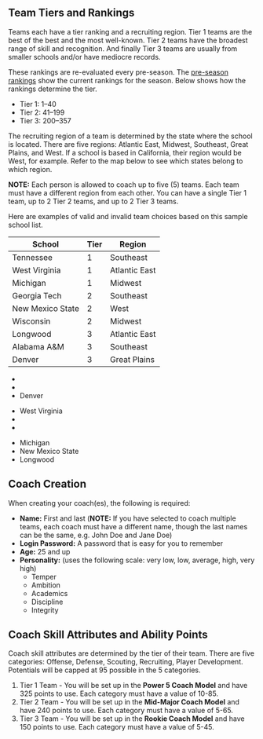 
## Team Tiers and Rankings

Teams each have a tier ranking and a recruiting region. Tier 1 teams are the best of the best and the most well-known. Tier 2 teams have the broadest range of skill and recognition. And finally Tier 3 teams are usually from smaller schools and/or have mediocre records.

These rankings are re-evaluated every pre-season. The [pre-season rankings](/college/rankings) show the current rankings for the season. Below shows how the rankings determine the tier.

- Tier 1: 1–40
- Tier 2: 41–199
- Tier 3: 200–357

The recruiting region of a team is determined by the state where the school is located. There are five regions: Atlantic East, Midwest, Southeast, Great Plains, and West. If a school is based in California, their region would be West, for example. Refer to the map below to see which states belong to which region.

<SIBAPicture
  light={RecruitingRegionsSVG_Dark}
  dark={RecruitingRegionsSVG_Dark}
/>

**NOTE:** Each person is allowed to coach up to five (5) teams. Each team must have a different region from each other. You can have a single Tier 1 team, up to 2 Tier 2 teams, and up to 2 Tier 3 teams.

Here are examples of valid and invalid team choices based on this sample school list.

| School           | Tier | Region        |
| ---------------- | ---- | ------------- |
| Tennessee        | 1    | Southeast     |
| West Virginia    | 1    | Atlantic East |
| Michigan         | 1    | Midwest       |
| Georgia Tech     | 2    | Southeast     |
| New Mexico State | 2    | West          |
| Wisconsin        | 2    | Midwest       |
| Longwood         | 3    | Atlantic East |
| Alabama A&M      | 3    | Southeast     |
| Denver           | 3    | Great Plains  |

**<FontAwesomeIcon icon="fa-solid fa-xmark" color="danger" backText="Invalid - Shared Tiers" />**

- <FontAwesomeIcon
    icon="fa-solid fa-xmark"
    color="danger"
    frontText="Tennessee"
  />
- <FontAwesomeIcon
    icon="fa-solid fa-xmark"
    color="danger"
    frontText="Michigan"
  />
- Denver

**<FontAwesomeIcon icon="fa-solid fa-xmark" color="danger" backText="Invalid - Shared Regions" />**

- West Virginia
- <FontAwesomeIcon
    icon="fa-solid fa-xmark"
    color="danger"
    frontText="Georgia Tech"
  />
- <FontAwesomeIcon
    icon="fa-solid fa-xmark"
    color="danger"
    frontText="Alabama A&M"
  />

**<FontAwesomeIcon icon="fa-solid fa-check" color="success" backText="Valid" />**

- Michigan
- New Mexico State
- Longwood

## Coach Creation

When creating your coach(es), the following is required:

- **Name:** First and last (**NOTE:** If you have selected to coach multiple teams, each coach must have a different name, though the last names can be the same, e.g. John Doe and Jane Doe)
- **Login Password:** A password that is easy for you to remember
- **Age:** 25 and up
- **Personality:** (uses the following scale: very low, low, average, high, very high)
  - Temper
  - Ambition
  - Academics
  - Discipline
  - Integrity

## Coach Skill Attributes and Ability Points

Coach skill attributes are determined by the tier of their team. There are five categories: Offense, Defense, Scouting, Recruiting, Player Development. Potentials will be capped at 95 possible in the 5 categories.

1. Tier 1 Team - You will be set up in the **Power 5 Coach Model** and have 325 points to use. Each category must have a value of 10-85.
2. Tier 2 Team - You will be set up in the **Mid-Major Coach Model** and have 240 points to use. Each category must have a value of 5-65.
3. Tier 3 Team - You will be set up in the **Rookie Coach Model** and have 150 points to use. Each category must have a value of 5-45.
